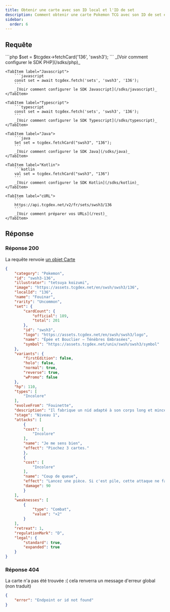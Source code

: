 ```yaml
---
title: Obtenir une carte avec son ID local et l'ID de set
description: Comment obtenir une carte Pokemon TCG avec son ID de set et ID local en utilisant l'API REST de TCGdex
sidebar:
  order: 6
---
```



## Requête
<Tabs syncKey="sdk">
	<TabItem label="PHP">
		```php
		$set = $tcgdex->fetchCard('136', 'swsh3');
		```
		_[Voir comment configurer le SDK PHP](/sdks/php)_
	</TabItem>

	<TabItem label="Javascript">
		```javascript
		const set = await tcgdex.fetch('sets', 'swsh3', '136');
		```
		_[Voir comment configurer le SDK Javascript](/sdks/javascript)_
	</TabItem>

	<TabItem label="Typescript">
		```typescript
		const set = await tcgdex.fetch('sets', 'swsh3', '136');
		```
		_[Voir comment configurer le SDK Typescript](/sdks/typescript)_
	</TabItem>

	<TabItem label="Java">
		```java
		Set set = tcgdex.fetchCard("swsh3", "136");
		```
		_[Voir comment configurer le SDK Java](/sdks/java)_
	</TabItem>

	<TabItem label="Kotlin">
		```kotlin
		val set = tcgdex.fetchCard("swsh3", "136")
		```
		_[Voir comment configurer le SDK Kotlin](/sdks/kotlin)_
	</TabItem>

	<TabItem label="cURL">
		```
		https://api.tcgdex.net/v2/fr/sets/swsh3/136
		```
		_[Voir comment préparer vos URLs](/rest)_
	</TabItem>
</Tabs>

## Réponse

### Réponse 200

La requête renvoie [un objet Carte](/reference/card)

```json
{
	"category": "Pokemon",
	"id": "swsh3-136",
	"illustrator": "tetsuya koizumi",
	"image": "https://assets.tcgdex.net/en/swsh/swsh3/136",
	"localId": "136",
	"name": "Fouinar",
	"rarity": "Uncommon",
	"set": {
		"cardCount": {
			"official": 189,
			"total": 201
		},
		"id": "swsh3",
		"logo": "https://assets.tcgdex.net/en/swsh/swsh3/logo",
		"name": "Épée et Bouclier – Ténèbres Embrasées",
		"symbol": "https://assets.tcgdex.net/univ/swsh/swsh3/symbol"
	},
	"variants": {
		"firstEdition": false,
		"holo": false,
		"normal": true,
		"reverse": true,
		"wPromo": false
	},
	"hp": 110,
	"types": [
		"Incolore"
	],
	"evolveFrom": "Fouinette",
	"description": "Il fabrique un nid adapté à son corps long et mince. Le nid est impossible à pénétrer pour les autres Pokémon.",
	"stage": "Niveau 1",
	"attacks": [
		{
		"cost": [
			"Incolore"
		],
		"name": "Je me sens bien",
		"effect": "Piochez 3 cartes."
		},
		{
		"cost": [
			"Incolore"
		],
		"name": "Coup de queue",
		"effect": "Lancez une pièce. Si c'est pile, cette attaque ne fait rien.",
		"damage": 90
		}
	],
	"weaknesses": [
		{
			"type": "Combat",
			"value": "×2"
		}
	],
	"retreat": 1,
	"regulationMark": "D",
	"legal": {
		"standard": true,
		"expanded": true
	}
}
```

### Réponse 404

La carte n'a pas été trouvée :( cela renverra un message d'erreur global (non traduit)

```json
{
	"error": "Endpoint or id not found"
}
```
